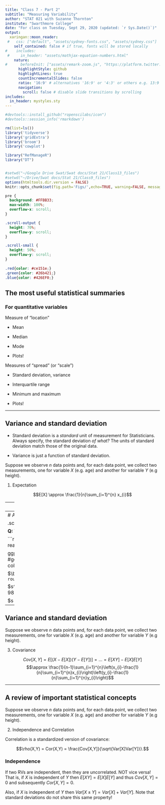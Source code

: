 ```yaml
---
title: "Class 7 - Part 2"
subtitle: "Measuring Variability"
author: "STAT 021 with Suzanne Thornton"
institute: "Swarthmore College"
date: "For class on Tuesday, Sept 29, 2020 (updated: `r Sys.Date()`)"
output:
  xaringan::moon_reader:
 #   css: ["default", "assets/sydney-fonts.css", "assets/sydney.css"]
    self_contained: false # if true, fonts will be stored locally
#    includes:
 #     in_header: "assets/mathjax-equation-numbers.html"
    nature:
#      beforeInit: ["assets/remark-zoom.js", "https://platform.twitter.com/widgets.js"]
      highlightStyle: github
      highlightLines: true
      countIncrementalSlides: false
      ratio: '16:9' # alternatives '16:9' or '4:3' or others e.g. 13:9
      navigation:
        scroll: false # disable slide transitions by scrolling
includes:
  in_header: mystyles.sty
---
```


```r
#devtools::install_github("ropenscilabs/icon")
#devtools::session_info('rmarkdown')

rm(list=ls())
library('tidyverse')
library('gridExtra')
library('broom')
library('cowplot')

library("RefManageR")
library("DT")


#setwd("~/Google Drive Swat/Swat docs/Stat 21/Class13_files")
#setwd("~/Drive/Swat docs/Stat 21/Class9_files")
options(htmltools.dir.version = FALSE)
knitr::opts_chunk$set(fig.path='Figs/',echo=TRUE, warning=FALSE, message=FALSE)

```

```css
pre {
  background: #FFBB33;
  max-width: 100%;
  overflow-x: scroll;
}

.scroll-output {
  height: 70%;
  overflow-y: scroll;
}

.scroll-small {
  height: 50%;
  overflow-y: scroll;
}
   
.red{color: #ce151e;}
.green{color: #26b421;}
.blue{color: #426EF0;}
```


## The most useful statistical summaries 
### For quantitative variables 

Measure of "location"
  
  - Mean 
  
  - Median
  
  - Mode
  
  - Plots! 
  
Measures of "spread" (or "scale") 
  
  - Standard deviation, variance 
  
  - Interquartile range
  
  - Minimum and maximum
  
  - Plots! 

---

## Variance and standard deviation 

  - Standard deviation is a *standard* unit of measurement for Statisticians. Always specify, the standard deviation *of what?* The units of standard deviation match those of the original data.

  - Variance is just a function of standard deviation.  


Suppose we observe $n$ data points and, for each data point, we collect two measurements, one for variable $X$ (e.g. age) and another for variable $Y$ (e.g height). 

<ol start="1">

<li> Expectation</li></ol>

$$E[X] \approx \frac{1}{n}\sum_{i=1}^{n} x_{i}$$

---
## Variance and standard deviation 

Suppose we observe $n$ data points and, for each data point, we collect two measurements, one for variable $X$ (e.g. age) and another for variable $Y$ (e.g height). 

<ol start="2">

<li>Variance/Standard Deviation</li></ol>
$$Var[X] = Cov[X, X] = E[(X-E[X])^2] = \dots = (E[X])^2 - E[X^2]$$ 
$$\approx \frac{1}{n-1}\sum_{i=1}^{n}\left(x_{i}-\frac{1}{n}\sum_{i=1}^{n}x_{i}\right)^2$$
$$SD[X] = \sqrt{Var[X]}$$

---
# A review of important statistical concepts
## Variance and standard deviation 

.scroll-output[Consider the body temperature data again. 

**Q:** What are the units of measurement for the following summary statistics? 

```r
body_temp_dat <- read_table2(url("http://www.swarthmore.edu/NatSci/sthornt1/Stat021/Class3_files/F2019/normtemp_data.txt"))

ggplot(data=body_temp_dat, aes(Temperature)) + 
           geom_histogram(bins=15) +
               #  xlim(80, 120) +
                 #geom_density(aes(rnorm(130, 98, 0.7)), col="blue") +
                 #geom_density(aes(rcauchy(130, 98, 0.7)), col="green") + 
                 labs(title="Histogram of Body Temperatures") + 
                 xlab("Temperature") + ylab("Frequency")
```

$\bar{x} = \frac{1}{n}\sum_{i=1}^{n}x_i = \frac{1}{130}(96.3+96.7+96.9+ \cdots + 100.8) =$ `r round(mean(body_temp_dat$Temperature), 1)`

$s^2 = \frac{1}{n-1}\sum_{i=1}^{n}(x_{i}-\bar{x})^2 = \frac{1}{129}[(96.3-98.2)^2 + (96.7-98.2)^2 + (96.6-98.2)^2 + \cdots + (100.8-98.2)^2] =$ `r round(var(body_temp_dat$Temperature), 1)`

$s = \sqrt{s^2} =$ `r round(sd(body_temp_dat$Temperature), 1)`
]


---
## Variance and standard deviation 

Suppose we observe $n$ data points and, for each data point, we collect two measurements, one for variable $X$ (e.g. age) and another for variable $Y$ (e.g height). 


<ol start="3">

<li>Covariance</li></ol>
$$Cov[X, Y] = E[(X-E[X])(Y-E[Y])] = \dots = E[XY] - E[X]E[Y]$$ 
$$\approx   \frac{1}{n-1}\sum_{i=1}^{n}\left(x_{i}-\frac{1}{n}\sum_{i=1}^{n}x_{i}\right)\left(y_{i}-\frac{1}{n}\sum_{i=1}^{n}y_{i}\right)$$



---
## A review of important statistical concepts

Suppose we observe $n$ data points and, for each data point, we collect two measurements, one for variable $X$ (e.g. age) and another for variable $Y$ (e.g height). 

<ol start="2">
<li>Independence and Correlation</li></ol>

Correlation is a standardized version of covariance: 

$$\rho(X,Y) = Cor(X,Y) = \frac{Cov[X,Y]}{\sqrt{Var[X]Var[Y]}}.$$

### Independence 

If two RVs are independent, then they are uncorrelated. NOT vice versa! That is, if $X$ is independent of $Y$ then $E[XY] = E[X]E[Y]$ and thus $Cov[X, Y] = 0$ and subsequently $Cor[X,Y] = 0$. 

Also, if $X$ is independent of $Y$ then $Var[X \pm Y] = Var[X] + Var[Y]$. Note that standard deviations do not share this same property! 

